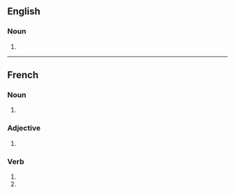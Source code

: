 {{also|coulissés}}

==English==

===Noun===
{{head|en|noun form}}

# {{plural of|coulisse|lang=en}}

----

==French==

===Noun===
{{head|fr|noun plural form|g=f}}

# {{plural of|coulisse|lang=fr}}

===Adjective===
{{head|fr|adjective form}}

# {{feminine plural of|coulis|lang=fr}}

===Verb===
{{head|fr|verb form}}

# {{inflection of|coulisser||2|s|pres|indc|lang=fr}}
# {{inflection of|coulisser||2|s|pres|subj|lang=fr}}